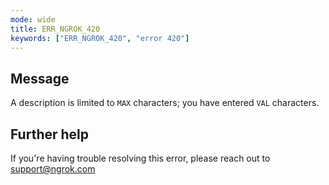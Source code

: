 ```yaml
---
mode: wide
title: ERR_NGROK_420
keywords: ["ERR_NGROK_420", "error 420"]
---
```


## Message

A description is limited to `MAX` characters; you have entered `VAL` characters.

## Further help

If you're having trouble resolving this error, please reach out to [support@ngrok.com](mailto:support@ngrok.com?subject=Help%20with%20ERR_NGROK_420)
